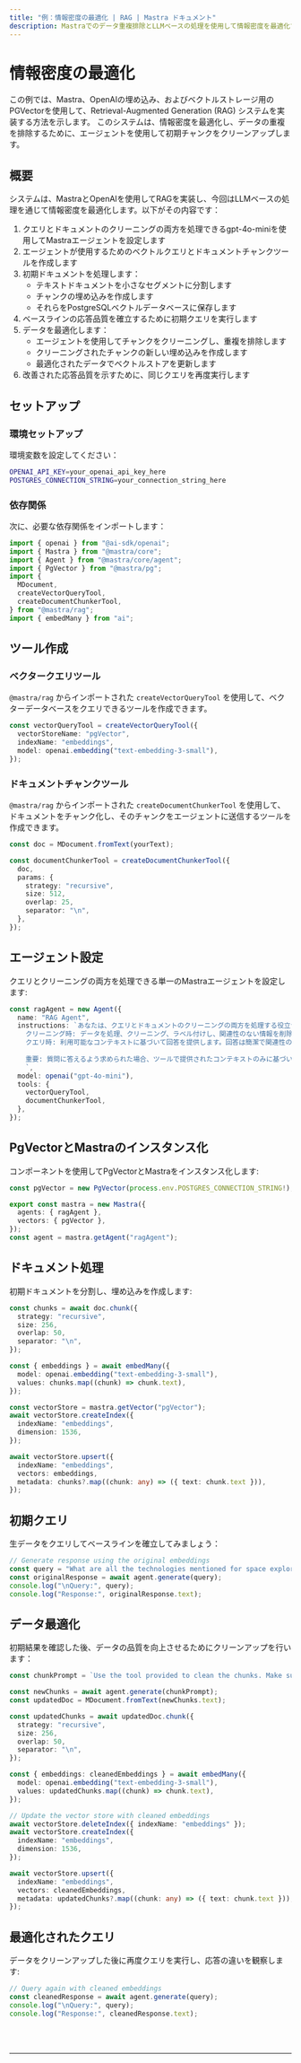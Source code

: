 ```yaml
---
title: "例：情報密度の最適化 | RAG | Mastra ドキュメント"
description: Mastraでのデータ重複排除とLLMベースの処理を使用して情報密度を最適化するRAGシステムの実装例。
---
```



# 情報密度の最適化

この例では、Mastra、OpenAIの埋め込み、およびベクトルストレージ用のPGVectorを使用して、Retrieval-Augmented Generation (RAG) システムを実装する方法を示します。
このシステムは、情報密度を最適化し、データの重複を排除するために、エージェントを使用して初期チャンクをクリーンアップします。

## 概要

システムは、MastraとOpenAIを使用してRAGを実装し、今回はLLMベースの処理を通じて情報密度を最適化します。以下がその内容です：

1. クエリとドキュメントのクリーニングの両方を処理できるgpt-4o-miniを使用してMastraエージェントを設定します
2. エージェントが使用するためのベクトルクエリとドキュメントチャンクツールを作成します
3. 初期ドキュメントを処理します：
   - テキストドキュメントを小さなセグメントに分割します
   - チャンクの埋め込みを作成します
   - それらをPostgreSQLベクトルデータベースに保存します
4. ベースラインの応答品質を確立するために初期クエリを実行します
5. データを最適化します：
   - エージェントを使用してチャンクをクリーニングし、重複を排除します
   - クリーニングされたチャンクの新しい埋め込みを作成します
   - 最適化されたデータでベクトルストアを更新します
6. 改善された応答品質を示すために、同じクエリを再度実行します

## セットアップ

### 環境セットアップ

環境変数を設定してください：

```bash filename=".env"
OPENAI_API_KEY=your_openai_api_key_here
POSTGRES_CONNECTION_STRING=your_connection_string_here
```

### 依存関係

次に、必要な依存関係をインポートします：

```typescript copy showLineNumbers filename="index.ts"
import { openai } from "@ai-sdk/openai";
import { Mastra } from "@mastra/core";
import { Agent } from "@mastra/core/agent";
import { PgVector } from "@mastra/pg";
import {
  MDocument,
  createVectorQueryTool,
  createDocumentChunkerTool,
} from "@mastra/rag";
import { embedMany } from "ai";
```

## ツール作成

### ベクタークエリツール

`@mastra/rag` からインポートされた `createVectorQueryTool` を使用して、ベクターデータベースをクエリできるツールを作成できます。

```typescript copy showLineNumbers{8} filename="index.ts"
const vectorQueryTool = createVectorQueryTool({
  vectorStoreName: "pgVector",
  indexName: "embeddings",
  model: openai.embedding("text-embedding-3-small"),
});
```

### ドキュメントチャンクツール

`@mastra/rag` からインポートされた `createDocumentChunkerTool` を使用して、ドキュメントをチャンク化し、そのチャンクをエージェントに送信するツールを作成できます。

```typescript copy showLineNumbers{14} filename="index.ts"
const doc = MDocument.fromText(yourText);

const documentChunkerTool = createDocumentChunkerTool({
  doc,
  params: {
    strategy: "recursive",
    size: 512,
    overlap: 25,
    separator: "\n",
  },
});
```

## エージェント設定

クエリとクリーニングの両方を処理できる単一のMastraエージェントを設定します:

```typescript copy showLineNumbers{26} filename="index.ts"
const ragAgent = new Agent({
  name: "RAG Agent",
  instructions: `あなたは、クエリとドキュメントのクリーニングの両方を処理する役立つアシスタントです。
    クリーニング時: データを処理、クリーニング、ラベル付けし、関連性のない情報を削除し、重要な事実を保持しながら重複を排除します。
    クエリ時: 利用可能なコンテキストに基づいて回答を提供します。回答は簡潔で関連性のあるものにしてください。
    
    重要: 質問に答えるよう求められた場合、ツールで提供されたコンテキストのみに基づいて回答してください。コンテキストに質問に完全に答えるための十分な情報が含まれていない場合は、その旨を明示してください。
    `,
  model: openai("gpt-4o-mini"),
  tools: {
    vectorQueryTool,
    documentChunkerTool,
  },
});
```

## PgVectorとMastraのインスタンス化

コンポーネントを使用してPgVectorとMastraをインスタンス化します:

```typescript copy showLineNumbers{41} filename="index.ts"
const pgVector = new PgVector(process.env.POSTGRES_CONNECTION_STRING!);

export const mastra = new Mastra({
  agents: { ragAgent },
  vectors: { pgVector },
});
const agent = mastra.getAgent("ragAgent");
```

## ドキュメント処理

初期ドキュメントを分割し、埋め込みを作成します:

```typescript copy showLineNumbers{49} filename="index.ts"
const chunks = await doc.chunk({
  strategy: "recursive",
  size: 256,
  overlap: 50,
  separator: "\n",
});

const { embeddings } = await embedMany({
  model: openai.embedding("text-embedding-3-small"),
  values: chunks.map((chunk) => chunk.text),
});

const vectorStore = mastra.getVector("pgVector");
await vectorStore.createIndex({
  indexName: "embeddings",
  dimension: 1536,
});

await vectorStore.upsert({
  indexName: "embeddings",
  vectors: embeddings,
  metadata: chunks?.map((chunk: any) => ({ text: chunk.text })),
});
```

## 初期クエリ

生データをクエリしてベースラインを確立してみましょう：

```typescript copy showLineNumbers{73} filename="index.ts"
// Generate response using the original embeddings
const query = "What are all the technologies mentioned for space exploration?";
const originalResponse = await agent.generate(query);
console.log("\nQuery:", query);
console.log("Response:", originalResponse.text);
```

## データ最適化

初期結果を確認した後、データの品質を向上させるためにクリーンアップを行います：

```typescript copy showLineNumbers{79} filename="index.ts"
const chunkPrompt = `Use the tool provided to clean the chunks. Make sure to filter out irrelevant information that is not space related and remove duplicates.`;

const newChunks = await agent.generate(chunkPrompt);
const updatedDoc = MDocument.fromText(newChunks.text);

const updatedChunks = await updatedDoc.chunk({
  strategy: "recursive",
  size: 256,
  overlap: 50,
  separator: "\n",
});

const { embeddings: cleanedEmbeddings } = await embedMany({
  model: openai.embedding("text-embedding-3-small"),
  values: updatedChunks.map((chunk) => chunk.text),
});

// Update the vector store with cleaned embeddings
await vectorStore.deleteIndex({ indexName: "embeddings" });
await vectorStore.createIndex({
  indexName: "embeddings",
  dimension: 1536,
});

await vectorStore.upsert({
  indexName: "embeddings",
  vectors: cleanedEmbeddings,
  metadata: updatedChunks?.map((chunk: any) => ({ text: chunk.text })),
});
```

## 最適化されたクエリ

データをクリーンアップした後に再度クエリを実行し、応答の違いを観察します:

```typescript copy showLineNumbers{109} filename="index.ts"
// Query again with cleaned embeddings
const cleanedResponse = await agent.generate(query);
console.log("\nQuery:", query);
console.log("Response:", cleanedResponse.text);
```

<br />
<br />
<hr className="dark:border-[#404040] border-gray-300" />
<br />
<br />
<GithubLink
  link={
    "https://github.com/mastra-ai/mastra/blob/main/examples/basics/rag/cleanup-rag"
  }
/>

